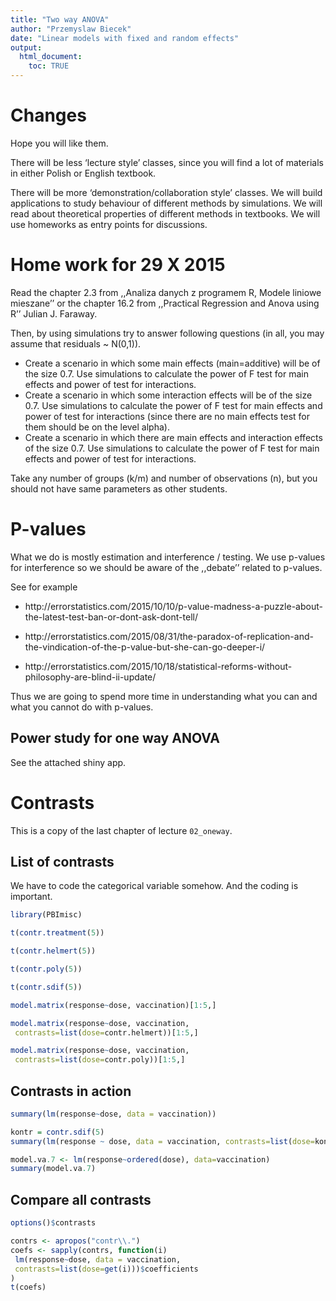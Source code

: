 ```yaml
---
title: "Two way ANOVA"
author: "Przemyslaw Biecek"
date: "Linear models with fixed and random effects"
output: 
  html_document:
    toc: TRUE
---
```


# Changes

Hope you will like them.

There will be less ‘lecture style’ classes, since you will find a lot of materials in either Polish or English textbook.

There will be more ‘demonstration/collaboration style’ classes. We will build applications to study behaviour of different methods by simulations. We will read about theoretical properties of different methods in textbooks. We will use homeworks as entry points for discussions.



# Home work for 29 X 2015

Read the chapter 2.3 from ,,Analiza danych z programem R, Modele liniowe mieszane'' or the chapter 16.2 from ,,Practical Regression and Anova using R'' Julian J. Faraway.

Then, by using simulations try to answer following questions (in all, you may assume that residuals ~ N(0,1)). 

* Create a scenario in which some main effects (main=additive) will be of the size 0.7. Use simulations to calculate the power of F test for main effects and power of test for interactions.
* Create a scenario in which some interaction effects will be of the size 0.7. Use simulations to calculate the power of F test for main effects and power of test for interactions (since there are no main effects test for them should be on the level alpha).
* Create a scenario in which there are main effects and interaction effects of the size 0.7. Use simulations to calculate the power of F test for main effects and power of test for interactions.

Take any number of groups (k/m) and number of observations (n), but you should not have same parameters as other students.


# P-values

What we do is mostly estimation and interference / testing.
We use p-values for interference so we should be aware of the ,,debate'' related to p-values.

See for example

* http://errorstatistics.com/2015/10/10/p-value-madness-a-puzzle-about-the-latest-test-ban-or-dont-ask-dont-tell/

* http://errorstatistics.com/2015/08/31/the-paradox-of-replication-and-the-vindication-of-the-p-value-but-she-can-go-deeper-i/

* http://errorstatistics.com/2015/10/18/statistical-reforms-without-philosophy-are-blind-ii-update/

Thus we are going to spend more time in understanding what you can and what you cannot do with p-values.

## Power study for one way ANOVA

See the attached shiny app.

# Contrasts 

This is a copy of the last chapter of lecture `02_oneway`.

## List of contrasts

We have to code the categorical variable somehow. And the coding is important.

```r
library(PBImisc)

t(contr.treatment(5))

t(contr.helmert(5))

t(contr.poly(5))

t(contr.sdif(5))

model.matrix(response~dose, vaccination)[1:5,]

model.matrix(response~dose, vaccination,
 contrasts=list(dose=contr.helmert))[1:5,]

model.matrix(response~dose, vaccination,
 contrasts=list(dose=contr.poly))[1:5,]
```

## Contrasts in action

```r
summary(lm(response~dose, data = vaccination))

kontr = contr.sdif(5)
summary(lm(response ~ dose, data = vaccination, contrasts=list(dose=kontr)))

model.va.7 <- lm(response~ordered(dose), data=vaccination)
summary(model.va.7)
```

## Compare all contrasts

```r
options()$contrasts

contrs <- apropos("contr\\.")
coefs <- sapply(contrs, function(i)
 lm(response~dose, data = vaccination,
 contrasts=list(dose=get(i)))$coefficients
)
t(coefs)
```


